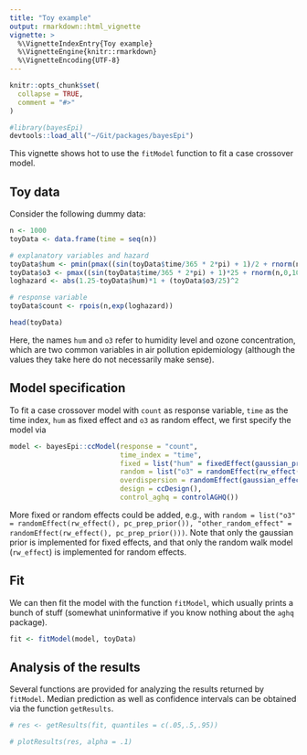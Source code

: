 ```yaml
---
title: "Toy example"
output: rmarkdown::html_vignette
vignette: >
  %\VignetteIndexEntry{Toy example}
  %\VignetteEngine{knitr::rmarkdown}
  %\VignetteEncoding{UTF-8}
---
```


```r
knitr::opts_chunk$set(
  collapse = TRUE,
  comment = "#>"
)
```

```r
#library(bayesEpi)
devtools::load_all("~/Git/packages/bayesEpi")
```

This vignette shows hot to use the `fitModel` function to fit a case crossover model.

## Toy data
Consider the following dummy data:
```r
n <- 1000
toyData <- data.frame(time = seq(n))

# explanatory variables and hazard
toyData$hum <- pmin(pmax((sin(toyData$time/365 * 2*pi) + 1)/2 + rnorm(n,0,.75),0),1)
toyData$o3 <- pmax((sin(toyData$time/365 * 2*pi) + 1)*25 + rnorm(n,0,10),0)
loghazard <- abs(1.25-toyData$hum)*1 + (toyData$o3/25)^2

# response variable
toyData$count <- rpois(n,exp(loghazard))

head(toyData)
```
Here, the names `hum` and `o3` refer to humidity level and ozone concentration, which are two common variables in air pollution epidemiology (although the values they take here do not necessarily make sense).

## Model specification
To fit a case crossover model with `count` as response variable, `time` as the time index, `hum` as fixed effect and `o3` as random effect, we first specify the model via
```r
model <- bayesEpi::ccModel(response = "count",
                           time_index = "time",
                           fixed = list("hum" = fixedEffect(gaussian_prior())),
                           random = list("o3" = randomEffect(rw_effect(), pc_prep_prior())),
                           overdispersion = randomEffect(gaussian_effect(), pc_prep_prior()),
                           design = ccDesign(),
                           control_aghq = controlAGHQ())
```
More fixed or random effects could be added, e.g., with
`random = list("o3" = randomEffect(rw_effect(), pc_prep_prior()), "other_random_effect" = randomEffect(rw_effect(), pc_prep_prior()))`.
Note that only the gaussian prior is implemented for fixed effects, and that only the random walk model (`rw_effect`) is implemented for random effects.

## Fit
We can then fit the model with the function `fitModel`, which usually prints a bunch of stuff (somewhat uninformative if you know nothing about the `aghq` package).
```r
fit <- fitModel(model, toyData)
```

## Analysis of the results
Several functions are provided for analyzing the results returned by `fitModel`.
Median prediction as well as confidence intervals can be obtained via the function `getResults`.
```r
# res <- getResults(fit, quantiles = c(.05,.5,.95))
```

```r
# plotResults(res, alpha = .1)
```
